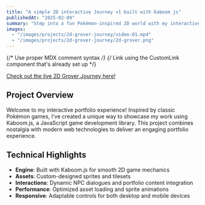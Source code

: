 ```yaml
---
title: "A simple 2D interactive Journey v1 built with Kaboom js"
publishedAt: "2025-02-09"
summary: "Step into a fun Pokémon-inspired 2D world with my interactive portfolio, built using Kaboom.js. Explore my work, skills, and projects in an engaging, retro-style environment designed to showcase creativity and technical expertise."
images:
  - "/images/projects/2d-grover-journey/video-01.mp4"
  - "/images/projects/2d-grover-journey/2d-grover.png"
---
```


{/* Use proper MDX comment syntax */}
{/* Link using the CustomLink component that's already set up */}


<a href="https://2d-grover.pages.dev/" target="_blank" rel="noopener noreferrer">
  Check out the live 2D Grover Journey here!
</a>

## Project Overview

Welcome to my interactive portfolio experience! Inspired by classic Pokémon games, I've created a unique way to showcase my work using Kaboom.js, a JavaScript game development library. This project combines nostalgia with modern web technologies to deliver an engaging portfolio experience.

## Technical Highlights

- **Engine**: Built with Kaboom.js for smooth 2D game mechanics
- **Assets**: Custom-designed sprites and tilesets
- **Interactions**: Dynamic NPC dialogues and portfolio content integration
- **Performance**: Optimized asset loading and sprite animations
- **Responsive**: Adaptable controls for both desktop and mobile devices